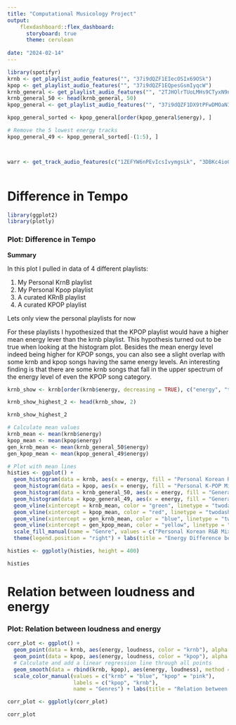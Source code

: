 ```yaml
---
title: "Computational Musicology Project"
output:
    flexdashboard::flex_dashboard:
      storyboard: true
      theme: cerulean
      
date: "2024-02-14"
---
```


```r
library(spotifyr)
krnb <- get_playlist_audio_features("", "37i9dQZF1EIecOSIx69OSk")
kpop <- get_playlist_audio_features("", "37i9dQZF1EQpesGsmIyqcW")
krnb_general <- get_playlist_audio_features("", "2TJHOlrTUoLMHs9CTyxN9n")
krnb_general_50 <- head(krnb_general, 50)
kpop_general <- get_playlist_audio_features("", "37i9dQZF1DX9tPFwDMOaN1")

kpop_general_sorted <- kpop_general[order(kpop_general$energy), ]

# Remove the 5 lowest energy tracks
kpop_general_49 <- kpop_general_sorted[-(1:5), ]



warr <- get_track_audio_features(c("1ZEFYW6nPEvIcsIvymgsLk", "3DBKc4ioGnMQLlbGQcFDIO"))



```

Difference in Tempo
========================================


```r
library(ggplot2)
library(plotly)
```


### Plot: Difference in Tempo

**Summary**

In this plot I pulled in data of 4 different playlists: 

1. My Personal KrnB playlist
2. My Personal Kpop playlist
3. A curated KRnB playlist
4. A curated KPOP playlist

Lets only view the personal playlists for now

For these playlists I hypothesized that the KPOP playlist would have a higher mean energy lever than the krnb playlist. This hypothesis turned out to be true when looking at the histogram plot. Besides the mean energy level indeed being higher for KPOP songs, you can also see a slight overlap with some krnb and kpop songs having the same energy levels. An interesting finding is that there are some krnb songs that fall in the upper spectrum of the energy level of even the KPOP song category. 

```r
krnb_show <- krnb[order(krnb$energy, decreasing = TRUE), c("energy", "track.name")]

krnb_show_highest_2 <- head(krnb_show, 2)

krnb_show_highest_2

```


```r
# Calculate mean values
krnb_mean <- mean(krnb$energy)
kpop_mean <- mean(kpop$energy)
gen_krnb_mean <- mean(krnb_general_50$energy)
gen_kpop_mean <- mean(kpop_general_49$energy)

# Plot with mean lines
histies <- ggplot() +
  geom_histogram(data = krnb, aes(x = energy, fill = "Personal Korean R&B Mix"), alpha = 0.5) +
  geom_histogram(data = kpop, aes(x = energy, fill = "Personal K-POP Mix"), alpha = 0.5) +
  geom_histogram(data = krnb_general_50, aes(x = energy, fill = "General Korean R&B"), alpha = 0.5) +
  geom_histogram(data = kpop_general_49, aes(x = energy, fill = "General K-POP"), alpha = 0.5) +
  geom_vline(xintercept = krnb_mean, color = "green", linetype = "twodash", size = 0.5) + 
  geom_vline(xintercept = kpop_mean, color = "red", linetype = "twodash", size = 0.5) +    
  geom_vline(xintercept = gen_krnb_mean, color = "blue", linetype = "twodash", size = 0.5) + 
  geom_vline(xintercept = gen_kpop_mean, color = "yellow", linetype = "twodash", size = 0.5) +  
  scale_fill_manual(name = "Genre", values = c("Personal Korean R&B Mix" = "green", "Personal K-POP Mix" = "red", "General Korean R&B" = "blue", "General K-POP" = "yellow" )) +
  theme(legend.position = "right") + labs(title = "Energy Difference between Krnb and Kpop") + theme_classic() 

histies <- ggplotly(histies, height = 400)

histies
```

Relation between loudness and energy
========================================

### Plot: Relation between loudness and energy

```r
corr_plot <- ggplot() +
  geom_point(data = krnb, aes(energy, loudness, color = "krnb"), alpha = 0.7) +
  geom_point(data = kpop, aes(energy, loudness, color = "kpop"), alpha = 0.7) +
  # Calculate and add a linear regression line through all points
  geom_smooth(data = rbind(krnb, kpop), aes(energy, loudness), method = "lm", se = FALSE, color = "red", alpha = 0.7) +
  scale_color_manual(values = c("krnb" = "blue", "kpop" = "pink"),
                     labels = c("kpop", "krnb"),
                     name = "Genres") + labs(title = "Relation between loudness and energy")

corr_plot <- ggplotly(corr_plot)

corr_plot
```
